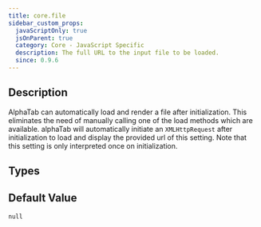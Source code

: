 ```yaml
---
title: core.file
sidebar_custom_props:
  javaScriptOnly: true
  jsOnParent: true
  category: Core - JavaScript Specific
  description: The full URL to the input file to be loaded.
  since: 0.9.6
---
```


<SinceBadge since="0.9.6" />


## Description

AlphaTab can automatically load and render a file after initialization. This eliminates the need of manually calling
one of the load methods which are available. alphaTab will automatically initiate an `XMLHttpRequest` after initialization
to load and display the provided url of this setting. Note that this setting is only interpreted once on initialization.

<PropertyDescription metadata={metadata} />

## Types

<TypeTable>
    <TypeRow name="string" />
</TypeTable>

## Default Value

`null`